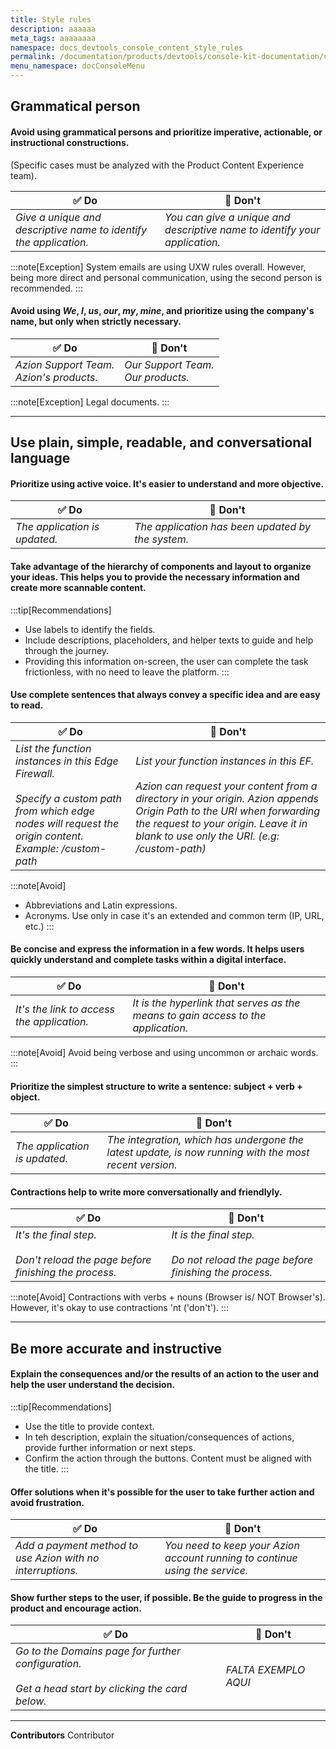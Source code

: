 ```yaml
---
title: Style rules
description: aaaaaa
meta_tags: aaaaaaaa
namespace: docs_devtools_console_content_style_rules
permalink: /documentation/products/devtools/console-kit-documentation/content/style-rules/
menu_namespace: docConsoleMenu
---
```


## Grammatical person

#### Avoid using grammatical persons and prioritize imperative, actionable, or instructional constructions.

(Specific cases must be analyzed with the Product Content Experience team).

| ✅ Do | 🚫 Don't |
|---|---|
| *Give a unique and descriptive name to identify the application.*  | *You can give a unique and descriptive name to identify your application.* |

:::note[Exception]
System emails are using UXW rules overall. However, being more direct and personal communication, using the second person is recommended.
:::

#### Avoid using *We*, *I*, *us*, *our*, *my*, *mine*, and prioritize using the company's name, but only when strictly necessary. 

| ✅ Do | 🚫 Don't |
|---|---|
| *Azion Support Team.<br/> Azion's products.*  | *Our Support Team. <br/> Our products.* |

:::note[Exception]
Legal documents.
:::

---

## Use plain, simple, readable, and conversational language

#### Prioritize using active voice. It's easier to understand and more objective.

| ✅ Do | 🚫 Don't |
|---|---|
| *The application is updated.*  | *The application has been updated by the system.* |

#### Take advantage of the hierarchy of components and layout to organize your ideas. This helps you to provide the necessary information and create more scannable content.

:::tip[Recommendations]
- Use labels to identify the fields.
- Include descriptions, placeholders, and helper texts to guide and help through the journey.
- Providing this information on-screen, the user can complete the task frictionless, with no need to leave the platform.
:::

#### Use complete sentences that always convey a specific idea and are easy to read.

| ✅ Do | 🚫 Don't |
|---|---|
| *List the function instances in this Edge Firewall.<br/> <br/>Specify a custom path from which edge nodes will request the origin content. Example: /custom-path*  | *List your function instances in this EF.<br/> <br/>Azion can request your content from a directory in your origin. Azion appends Origin Path to the URI when forwarding the request to your origin. Leave it in blank to use only the URI. (e.g: /custom-path)*  |

:::note[Avoid]
- Abbreviations and Latin expressions.
- Acronyms. Use only in case it's an extended and common term (IP, URL, etc.)
:::

#### Be concise and express the information in a few words. It helps users quickly understand and complete tasks within a digital interface. 

| ✅ Do | 🚫 Don't |
|---|---|
| *It's the link to access the application.*  | *It is the hyperlink that serves as the means to gain access to the application.* |

:::note[Avoid]
Avoid being verbose and using uncommon or archaic words.
:::

#### Prioritize the simplest structure to write a sentence: subject + verb + object.

| ✅ Do | 🚫 Don't |
|---|---|
| *The application is updated.*  | *The integration, which has undergone the latest update, is now running with the most recent version.* |

#### Contractions help to write more conversationally and friendlyly.

| ✅ Do | 🚫 Don't |
|---|---|
| *It's the final step.<br/> <br/>Don't reload the page before finishing the process.* | *It is the final step.<br/> <br/>Do not reload the page before finishing the process.* |

:::note[Avoid]
Contractions with verbs + nouns (Browser is/ NOT Browser's). However, it's okay to use contractions 'nt ('don't').
:::

---

## Be more accurate and instructive

#### Explain the consequences and/or the results of an action to the user and help the user understand the decision.

:::tip[Recommendations]
- Use the title to provide context.
- In teh description, explain the situation/consequences of actions, provide further information or next steps.
- Confirm the action through the buttons. Content must be aligned with the title.
:::

#### Offer solutions when it's possible for the user to take further action and avoid frustration.

| ✅ Do | 🚫 Don't  |
|---|---|
| *Add a payment method to use Azion with no interruptions.*  | *You need to keep your Azion account running to continue using the service.* |

#### Show further steps to the user, if possible. Be the guide to progress in the product and encourage action.

| ✅ Do | 🚫 Don't  |
|---|---|
| *Go to the Domains page for further configuration.<br/> <br/>Get a head start by clicking the card below.*  | *FALTA EXEMPLO AQUI* |

---


**Contributors** <ContributorList>Contributor</ContributorList>